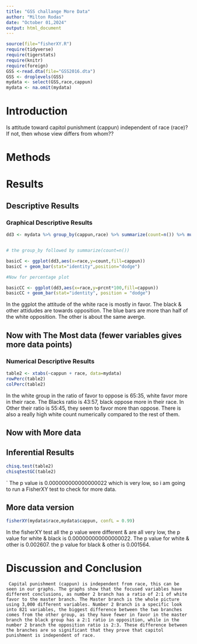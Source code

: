 ```yaml
---
title: "GSS challange More Data"
author: "Milton Rodas"
date: "October 01,2024"
output: html_document
---
```








```r
source(file="fisherXY.R")
require(tidyverse)
require(tigerstats)
require(knitr)
require(foreign)
GSS <-read.dta(file="GSS2016.dta")
GSS <- droplevels(GSS)
mydata <- select(GSS,race,cappun)
mydata <- na.omit(mydata)
```

# Introduction

<!--In this section you explain what you are trying to show.  Where did the data come from?  What is the research or other question you are trying to answer?.  If you skimp in this section expect to be marked down in your grade. Paint a picture of the project a couple of paragraphs is expected!-->

Is attitude toward capitol punishment (cappun) independent of race (race)?
If not, then whose view differs from whom??

# Methods

<!--Decide on your methods:  use "variable analysis" or other appropriate descriptors.  Make sure to choose at least one graphical method and at least one numerical method. Discuss what data manipulations may be needed for example subsetting or other binning procedures and what sort of graphical displays and inferential tools will be used!-->


# Results

<!--Divide this section into two sub-sections:  One for your descriptive  results and one for your inferential results.!-->

## Descriptive Results

### Graphical Descriptive Results

<!--Graphical results here.  Make sure to show your code.  Provide appropriate labels for axes, giving units if possible, and provide a good title for the graph, too.  Use the graphical results to describe the patterns if any that exist in the data as focused toward the research question. Bottom line is to explain the features of the graph that are relevant to conforming or departing to what is expected by your null hypothesis !-->
```r
dd3 <- mydata %>% group_by(cappun,race) %>% summarize(count=n()) %>% mutate(prcnt=count/sum(count))


# the group_by followed by summarize(count=n())

basicC <- ggplot(dd3,aes(x=race,y=count,fill=cappun))
basicC + geom_bar(stat="identity",position="dodge")

#Now for percentage plot

basicCC <- ggplot(dd3,aes(x=race,y=prcnt*100,fill=cappun)) 
basicCC + geom_bar(stat="identity", position = "dodge")
```

In the ggplot the attitude of the white race is mostly in favor. The black & other attidudes are towards opposition. The blue bars are more than half of the white opposition. The other is about the same averge.


## Now with The Most data (fewer variables gives more data points)


### Numerical Descriptive Results

<!--Numerical results go here. Use the numerical results to describe the patterns if any that exist in the data as focused toward the research question!-->
```r
table2 <- xtabs(~cappun + race, data=mydata)
rowPerc(table2)
colPerc(table2)
```

  In the white group in the ratio of favor to oppose is 65:35, white favor more in their race. The Blacks ratio is 43:57, black oppose more in their race. In Other their ratio is 55:45, they seem to favor more than oppose. There is also a really high white count numerically compared to the rest of them.

## Now with More data



## Inferential Results

<!--State hypothesis clearly.  Make sure your discussion of the inferential test covers all the aspects that the test output produces, such as test statistic, p-value etc.  Make a decision about the null hypothesis, explain the assumptions on which the selected test/procedure was based, and why the chosen procedure satisfys the assumptions and is appropriate to answer the research question!-->
```r
chisq.test(table2)
chisqtestGC(table2)
```
`
  The p value is 0.000000000000000022 which is very low, so i am going to run a FisherXY test to check for more data.

## More data version

```r
fisherXY(mydata$race,mydata$cappun, confL = 0.99)
```

 In the fisherXY test all the p value were different & are all very low, the p value for white & black is 0.000000000000000022. The p value for white & other is 0.002607. the p value for black & other is 0.001564. 

# Discussion and Conclusion

<!--Discussion and conclusion here.  If you found a relationship be sure to consider whether the relationship occurs because one of the variavbles causes the other, or whether they perhasps are related for some other reason.  Watch the chapter 6 videos from the GeorgeTown videos collection.!-->

     Capital punishment (cappun) is independent from race, this can be seen in our graphs. The graphs show that the focused variables have different conclusions, as number 2 branch has a ratio of 2:1 of white favor to the master branch. The Master branch is the whole picture using 3,000 different variables. Number 2 Branch is a specific look into 821 variables, the biggest difference between the two branches comes from the other group, as they have fewer in favor in the master branch the black group has a 2:1 ratio in opposition, while in the number 2 branch the opposition ratio is 2:3. These difference between the branches are so significant that they prove that capitol punishment is independent of race.

